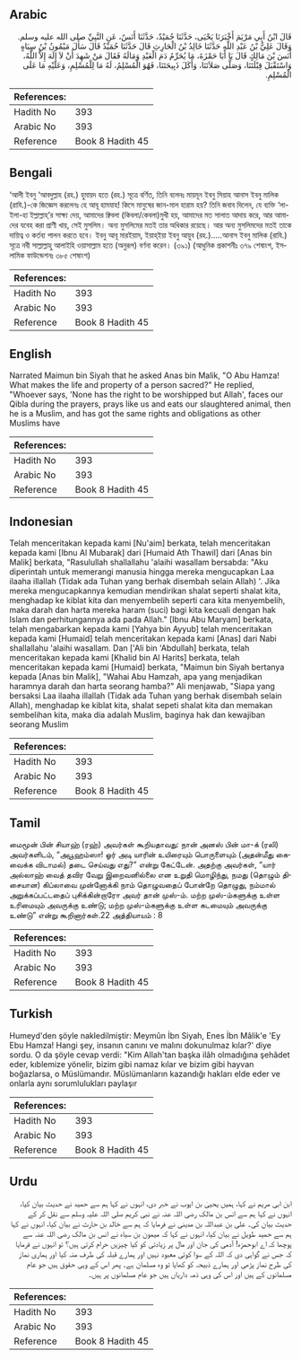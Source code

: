 ## Arabic


<div dir="rtl" lang="ar" style={{fontSize:'larger',backgroundColor:'#f8f9fa',padding:20}}>
قَالَ ابْنُ أَبِي مَرْيَمَ أَخْبَرَنَا يَحْيَى، حَدَّثَنَا حُمَيْدٌ، حَدَّثَنَا أَنَسٌ، عَنِ النَّبِيِّ صلى الله عليه وسلم‏.‏ وَقَالَ عَلِيُّ بْنُ عَبْدِ اللَّهِ حَدَّثَنَا خَالِدُ بْنُ الْحَارِثِ قَالَ حَدَّثَنَا حُمَيْدٌ قَالَ سَأَلَ مَيْمُونُ بْنُ سِيَاهٍ أَنَسَ بْنَ مَالِكٍ قَالَ يَا أَبَا حَمْزَةَ، مَا يُحَرِّمُ دَمَ الْعَبْدِ وَمَالَهُ فَقَالَ مَنْ شَهِدَ أَنْ لاَ إِلَهَ إِلاَّ اللَّهُ، وَاسْتَقْبَلَ قِبْلَتَنَا، وَصَلَّى صَلاَتَنَا، وَأَكَلَ ذَبِيحَتَنَا، فَهُوَ الْمُسْلِمُ، لَهُ مَا لِلْمُسْلِمِ، وَعَلَيْهِ مَا عَلَى الْمُسْلِمِ‏.‏
</div>
<div style={{backgroundColor:'#f8f9fa',padding:20, marginBottom: 10}}><table> <thead> <tr> <th>References:</th> <th></th> </tr> </thead> <tbody><tr><td>Hadith No</td><td>393</td></tr><tr><td>Arabic No</td><td>393</td></tr><tr><td>Reference</td><td>Book 8 Hadith 45</td></tr></tbody></table></div>

## Bengali


<div dir="ltr" lang="bn" style={{fontSize:'larger',backgroundColor:'#f8f9fa',padding:20}}>
‘আলী ইবনু ‘আবদুল্লাহ (রহ.) হুমায়দ হতে (রহ.) সূত্রে বর্ণিত, তিনি বলেনঃ মায়মূন ইবনু সিয়াহ আনাস ইবনু মালিক (রাযি.)-কে জিজ্ঞেস করলেনঃ হে আবূ হামযাহ! কিসে মানুষের জান-মাল হারাম হয়? তিনি জবাব দিলেন, যে ব্যক্তি ‘লা- ইলা-হা ইল্লাল্লাহ্’র সাক্ষ্য দেয়, আমাদের ক্বিবলা (কিবলা/কেবলা)মুখী হয়, আমাদের মত সালাত আদায় করে, আর আমাদের যবেহ করা প্রাণী খায়, সেই মুসলিম। অন্য মুসলিমের মতই তার অধিকার রয়েছে। আর অন্য মুসলিমদের মতই তাকে দায়িত্ব ও কর্তব্য পালন করতে হবে। ইবনু আবূ মারইয়াম, ইয়াহ্ইয়া ইবনু আয়ুব (রহ.).....আনাস ইবনু মালিক (রাযি.) সূত্রে নবী সাল্লাল্লাহু আলাইহি ওয়াসাল্লাম হতে (অনুরূপ) বর্ণনা করেন। (৩৯১) (আধুনিক প্রকাশনীঃ ৩৭৯ শেষাংশ, ইসলামিক ফাউন্ডেশনঃ ৩৮৫ শেষাংশ)
</div>
<div style={{backgroundColor:'#f8f9fa',padding:20, marginBottom: 10}}><table> <thead> <tr> <th>References:</th> <th></th> </tr> </thead> <tbody><tr><td>Hadith No</td><td>393</td></tr><tr><td>Arabic No</td><td>393</td></tr><tr><td>Reference</td><td>Book 8 Hadith 45</td></tr></tbody></table></div>

## English


<div dir="ltr" lang="en" style={{fontSize:'larger',backgroundColor:'#f8f9fa',padding:20}}>
Narrated Maimun bin Siyah that he asked Anas bin Malik, "O Abu Hamza! What makes the life and property of a person sacred?" He replied, "Whoever says, 'None has the right to be worshipped but Allah', faces our Qibla during the prayers, prays like us and eats our slaughtered animal, then he is a Muslim, and has got the same rights and obligations as other Muslims have
</div>
<div style={{backgroundColor:'#f8f9fa',padding:20, marginBottom: 10}}><table> <thead> <tr> <th>References:</th> <th></th> </tr> </thead> <tbody><tr><td>Hadith No</td><td>393</td></tr><tr><td>Arabic No</td><td>393</td></tr><tr><td>Reference</td><td>Book 8 Hadith 45</td></tr></tbody></table></div>

## Indonesian


<div dir="ltr" lang="id" style={{fontSize:'larger',backgroundColor:'#f8f9fa',padding:20}}>
Telah menceritakan kepada kami [Nu'aim] berkata, telah menceritakan kepada kami [Ibnu Al Mubarak] dari [Humaid Ath Thawil] dari [Anas bin Malik] berkata, "Rasulullah shallallahu 'alaihi wasallam bersabda: "Aku diperintah untuk memerangi manusia hingga mereka mengucapkan Laa ilaaha illallah (Tidak ada Tuhan yang berhak disembah selain Allah) '. Jika mereka mengucapkannya kemudian mendirikan shalat seperti shalat kita, menghadap ke kiblat kita dan menyembelih seperti cara kita menyembelih, maka darah dan harta mereka haram (suci) bagi kita kecuali dengan hak Islam dan perhitungannya ada pada Allah." [Ibnu Abu Maryam] berkata, telah mengabarkan kepada kami [Yahya bin Ayyub] telah menceritakan kepada kami [Humaid] telah menceritakan kepada kami [Anas] dari Nabi shallallahu 'alaihi wasallam. Dan ['Ali bin 'Abdullah] berkata, telah menceritakan kepada kami [Khalid bin Al Harits] berkata, telah menceritakan kepada kami [Humaid] berkata, "Maimun bin Siyah bertanya kepada [Anas bin Malik], "Wahai Abu Hamzah, apa yang menjadikan haramnya darah dan harta seorang hamba?" Ali menjawab, "Siapa yang bersaksi Laa ilaaha illallah (Tidak ada Tuhan yang berhak disembah selain Allah), menghadap ke kiblat kita, shalat sepeti shalat kita dan memakan sembelihan kita, maka dia adalah Muslim, baginya hak dan kewajiban seorang Muslim
</div>
<div style={{backgroundColor:'#f8f9fa',padding:20, marginBottom: 10}}><table> <thead> <tr> <th>References:</th> <th></th> </tr> </thead> <tbody><tr><td>Hadith No</td><td>393</td></tr><tr><td>Arabic No</td><td>393</td></tr><tr><td>Reference</td><td>Book 8 Hadith 45</td></tr></tbody></table></div>

## Tamil


<div dir="ltr" lang="ta" style={{fontSize:'larger',backgroundColor:'#f8f9fa',padding:20}}>
மைமூன் பின் சியாஹ் (ரஹ்) அவர்கள் கூறியதாவது: நான் அனஸ் பின் மா-க் (ரலி) அவர்களிடம், “அபூஹம்ஸா! ஓர் அடி யாரின் உயிரையும் பொருளையும் (அதன்மீது கைவைக்க விடாமல்) தடை செய்வது எது?” என்று கேட்டேன். அதற்கு அவர்கள், “யார் அல்லாஹ் வைத் தவிர வேறு இறைவனில்லை என உறுதி மொழிந்து, நமது (தொழும் திசையான) கிப்லாவை முன்னோக்கி நாம் தொழுவதைப் போன்றே தொழுது, நம்மால் அறுக்கப்பட்டதைப் புசிக்கின்றாரோ அவர் தான் முஸ்-ம். மற்ற முஸ்-ம்களுக்கு உள்ள உரிமையும் அவருக்கு உண்டு; மற்ற முஸ்-ம்களுக்கு உள்ள கடமையும் அவருக்கு உண்டு” என்று கூறினார்கள்.22 அத்தியாயம் : 8
</div>
<div style={{backgroundColor:'#f8f9fa',padding:20, marginBottom: 10}}><table> <thead> <tr> <th>References:</th> <th></th> </tr> </thead> <tbody><tr><td>Hadith No</td><td>393</td></tr><tr><td>Arabic No</td><td>393</td></tr><tr><td>Reference</td><td>Book 8 Hadith 45</td></tr></tbody></table></div>

## Turkish


<div dir="ltr" lang="tr" style={{fontSize:'larger',backgroundColor:'#f8f9fa',padding:20}}>
Humeyd'den şöyle nakledilmiştir: Meymûn İbn Siyah, Enes İbn Mâlik'e 'Ey Ebu Hamza! Hangi şey, insanın canını ve malını dokunulmaz kılar?' diye sordu. O da şöyle cevap verdi: "Kim Allah'tan başka ilâh olmadığına şehâdet eder, kıblemize yönelir, bizim gibi namaz kılar ve bizim gibi hayvan boğazlarsa, o Müslümandır. Müslümanların kazandığı hakları elde eder ve onlarla aynı sorumlulukları paylaşır
</div>
<div style={{backgroundColor:'#f8f9fa',padding:20, marginBottom: 10}}><table> <thead> <tr> <th>References:</th> <th></th> </tr> </thead> <tbody><tr><td>Hadith No</td><td>393</td></tr><tr><td>Arabic No</td><td>393</td></tr><tr><td>Reference</td><td>Book 8 Hadith 45</td></tr></tbody></table></div>

## Urdu


<div dir="rtl" lang="ur" style={{fontSize:'larger',backgroundColor:'#f8f9fa',padding:20}}>
ابن ابی مریم نے کہا، ہمیں یحییٰ بن ایوب نے خبر دی، انہوں نے کہا ہم سے حمید نے حدیث بیان کیا، انہوں نے کہا ہم سے انس بن مالک رضی اللہ عنہ نے نبی کریم صلی اللہ علیہ وسلم سے نقل کر کے حدیث بیان کی۔ علی بن عبداللہ بن مدینی نے فرمایا کہ ہم سے خالد بن حارث نے بیان کیا، انہوں نے کہا ہم سے حمید طویل نے بیان کیا، انہوں نے کہا کہ میمون بن سیاہ نے انس بن مالک رضی اللہ عنہ سے پوچھا کہ اے ابوحمزہ! آدمی کی جان اور مال پر زیادتی کو کیا چیزیں حرام کرتی ہیں؟ تو انہوں نے فرمایا کہ جس نے گواہی دی کہ اللہ کے سوا کوئی معبود نہیں اور ہمارے قبلہ کی طرف منہ کیا اور ہماری نماز کی طرح نماز پڑھی اور ہمارے ذبیحہ کو کھایا تو وہ مسلمان ہے۔ پھر اس کے وہی حقوق ہیں جو عام مسلمانوں کے ہیں اور اس کی وہی ذمہ داریاں ہیں جو عام مسلمانوں پر ہیں۔
</div>
<div style={{backgroundColor:'#f8f9fa',padding:20, marginBottom: 10}}><table> <thead> <tr> <th>References:</th> <th></th> </tr> </thead> <tbody><tr><td>Hadith No</td><td>393</td></tr><tr><td>Arabic No</td><td>393</td></tr><tr><td>Reference</td><td>Book 8 Hadith 45</td></tr></tbody></table></div>
